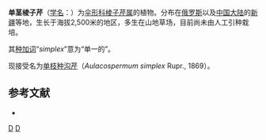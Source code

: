 {{NoteTA|G1=LS}}
{{Speciesbox
| genus = Pleurospermum
| species = simplex
| authority = (Rupr.) Benth.. & Hook.fil. ex Drude, 1898
}}

'''单茎棱子芹'''（[[学名|学名]]：{{lang|la|''Pleurospermum simplex''}}）为[[伞形科|伞形科]][[棱子芹属|棱子芹属]]的植物。分布在[[俄罗斯|俄罗斯]]以及[[中国大陆|中国大陆]]的[[新疆|新疆]]等地，生长于海拔2,500米的地区，多生在山地草场，目前尚未由人工引种栽培。

其[[种加词|种加词]]“''simplex ''”意为“单一的”。

现接受名为[[单枝种沟芹|单枝种沟芹]]（''Aulacospermum simplex'' Rupr., 1869）。

== 参考文献 ==
<div class="references-small">
* {{cite web| url =http://www.bioinfo.cn/db05/KmzwSpecies.php?action=view&id=29669| title =单茎棱子芹| work =《中国高等植物数据库全库》| publisher =中国科学院微生物研究所| author =昆明植物研究所| accessdate =2009-02-26| deadurl =yes| archiveurl =https://web.archive.org/web/20160305011932/http://www.bioinfo.cn/db05/KmzwSpecies.php?action=view&id=29669| archivedate =2016-03-05}}
</div>
{{Taxonbar|from=Q10906415}}

[[Category:棱子芹属|D]]
[[Category:_1898年描述的植物|D]]


{{Apiales-stub}}